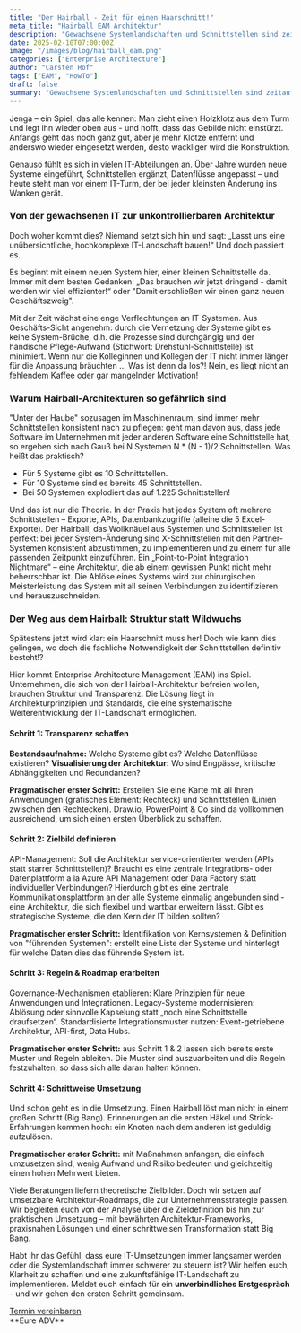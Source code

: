 ```yaml
---
title: "Der Hairball - Zeit für einen Haarschnitt!"
meta_title: "Hairball EAM Architektur"
description: "Gewachsene Systemlandschaften und Schnittstellen sind zeitaufwendig in der Betreuung und belasten das Budget der IT-Abteilung. Wie erkenne ich dies frühzeitig und kann gegensteuern?"
date: 2025-02-10T07:00:00Z
image: "/images/blog/hairball_eam.png"
categories: ["Enterprise Architecture"]
author: "Carsten Hof"
tags: ["EAM", "HowTo"]
draft: false
summary: "Gewachsene Systemlandschaften und Schnittstellen sind zeitaufwendig in der Betreuung und belasten das Budget der IT-Abteilung. Wie erkenne ich dies frühzeitig und kann gegensteuern?"
---
```


Jenga – ein Spiel, das alle kennen: Man zieht einen Holzklotz aus dem Turm und legt ihn wieder oben aus -  und hofft, dass das Gebilde nicht einstürzt. Anfangs geht das noch ganz gut, aber je mehr Klötze entfernt und anderswo wieder eingesetzt werden, desto wackliger wird die Konstruktion.

Genauso fühlt es sich in vielen IT-Abteilungen an. Über Jahre wurden neue Systeme eingeführt, Schnittstellen ergänzt, Datenflüsse angepasst – und heute steht man vor einem IT-Turm, der bei jeder kleinsten Änderung ins Wanken gerät.

### Von der gewachsenen IT zur unkontrollierbaren Architektur
Doch woher kommt dies? Niemand setzt sich hin und sagt: „Lasst uns eine unübersichtliche, hochkomplexe IT-Landschaft bauen!“ Und doch passiert es.

Es beginnt mit einem neuen System hier, einer kleinen Schnittstelle da. Immer mit dem besten Gedanken: „Das brauchen wir jetzt dringend - damit werden wir viel effizienter!“ oder  "Damit erschließen wir einen ganz neuen Geschäftszweig".

Mit der Zeit wächst eine enge Verflechtungen an IT-Systemen. Aus Geschäfts-Sicht angenehm: durch die Vernetzung der Systeme gibt es keine System-Brüche, d.h. die Prozesse sind durchgängig und der händische Pflege-Aufwand (Stichwort: Drehstuhl-Schnittstelle) ist minimiert. Wenn nur die Kolleginnen und Kollegen der IT nicht immer länger für die Anpassung bräuchten ... Was ist denn da los?! Nein, es liegt nicht an fehlendem Kaffee oder gar mangelnder Motivation!

### Warum Hairball-Architekturen so gefährlich sind
"Unter der Haube" sozusagen im Maschinenraum, sind immer mehr Schnittstellen konsistent nach zu pflegen: geht man davon aus, dass jede Software im Unternehmen mit jeder anderen Software eine Schnittstelle hat, so ergeben sich nach Gauß bei N Systemen N * (N - 1)/2 Schnittstellen. Was heißt das praktisch?

- Für 5 Systeme gibt es 10 Schnittstellen.
- Für 10 Systeme sind es bereits 45 Schnittstellen.
- Bei 50 Systemen explodiert das auf 1.225 Schnittstellen!

Und das ist nur die Theorie. In der Praxis hat jedes System oft mehrere Schnittstellen – Exporte, APIs, Datenbankzugriffe (alleine die 5 Excel-Exporte). Der Hairball, das Wollknäuel aus Systemen und Schnittstellen ist perfekt: bei jeder System-Änderung sind X-Schnittstellen mit den Partner-Systemen konsistent abzustimmen, zu implementieren und zu einem für alle passenden Zeitpunkt einzuführen. Ein „Point-to-Point Integration Nightmare“ – eine Architektur, die ab einem gewissen Punkt nicht mehr beherrschbar ist.
Die Ablöse eines Systems wird zur chirurgischen Meisterleistung das System mit all seinen Verbindungen zu identifizieren und herauszuschneiden.

### Der Weg aus dem Hairball: Struktur statt Wildwuchs
Spätestens jetzt wird klar: ein Haarschnitt muss her! Doch wie kann dies gelingen, wo doch die fachliche Notwendigkeit der Schnittstellen definitiv besteht!?

Hier kommt Enterprise Architecture Management (EAM) ins Spiel. Unternehmen, die sich von der Hairball-Architektur befreien wollen, brauchen Struktur und Transparenz. Die Lösung liegt in Architekturprinzipien und Standards, die eine systematische Weiterentwicklung der IT-Landschaft ermöglichen.

#### Schritt 1: Transparenz schaffen
**Bestandsaufnahme:** Welche Systeme gibt es? Welche Datenflüsse existieren?
**Visualisierung der Architektur:** Wo sind Engpässe, kritische Abhängigkeiten und Redundanzen?

**Pragmatischer erster Schritt:** Erstellen Sie eine Karte mit all Ihren Anwendungen (grafisches Element: Rechteck) und Schnittstellen (Linien zwischen den Rechtecken). Draw.io, PowerPoint & Co sind da vollkommen ausreichend, um sich einen ersten Überblick zu schaffen.

#### Schritt 2: Zielbild definieren
API-Management: Soll die Architektur service-orientierter werden (APIs statt starrer Schnittstellen)?
Braucht es eine zentrale Integrations- oder Datenplattform a la Azure API Management oder Data Factory statt individueller Verbindungen? Hierdurch gibt es eine zentrale Kommunikationsplattform an der alle Systeme einmalig angebunden sind - eine Architektur, die sich flexibel und wartbar erweitern lässt.
Gibt es strategische Systeme, die den Kern der IT bilden sollten?

**Pragmatischer erster Schritt:** Identifikation von Kernsystemen & Definition von "führenden Systemen": erstellt eine Liste der Systeme und hinterlegt für welche Daten dies das führende System ist.

#### Schritt 3: Regeln & Roadmap erarbeiten
Governance-Mechanismen etablieren: Klare Prinzipien für neue Anwendungen und Integrationen.
Legacy-Systeme modernisieren: Ablösung oder sinnvolle Kapselung statt „noch eine Schnittstelle draufsetzen“.
Standardisierte Integrationsmuster nutzen: Event-getriebene Architektur, API-first, Data Hubs.

**Pragmatischer erster Schritt:** aus Schritt 1 & 2 lassen sich bereits erste Muster und Regeln ableiten. Die Muster sind auszuarbeiten und die Regeln festzuhalten, so dass sich alle daran halten können.

#### Schritt 4: Schrittweise Umsetzung
Und schon geht es in die Umsetzung. Einen Hairball löst man nicht in einem großen Schritt (Big Bang). Erinnerungen an die ersten Häkel und Strick-Erfahrungen kommen hoch: ein Knoten nach dem anderen ist geduldig aufzulösen.

**Pragmatischer erster Schritt:** mit Maßnahmen anfangen, die einfach umzusetzen sind, wenig Aufwand und Risiko bedeuten und gleichzeitig einen hohen Mehrwert bieten.


Viele Beratungen liefern theoretische Zielbilder. Doch wir setzen auf umsetzbare Architektur-Roadmaps, die zur Unternehmensstrategie passen. Wir begleiten euch von der Analyse über die Zieldefinition bis hin zur praktischen Umsetzung – mit bewährten Architektur-Frameworks, praxisnahen Lösungen und einer schrittweisen Transformation statt Big Bang.

Habt ihr das Gefühl, dass eure IT-Umsetzungen immer langsamer werden oder die Systemlandschaft immer schwerer zu steuern ist? Wir helfen euch, Klarheit zu schaffen und eine zukunftsfähige IT-Landschaft zu implementieren. Meldet euch einfach für ein **unverbindliches Erstgespräch** – und wir gehen den ersten Schritt gemeinsam.
<div class="col-12 flex justify-center">
  <a class="btn btn-adv" href="https://calendly.com/andreas-klostermann-alpinedata/ersttermin">Termin vereinbaren</a>
</div>
**Eure ADV**
